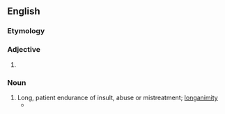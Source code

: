 {{also|long-suffering}}

==English==

===Etymology===
{{compound|en|long|suffering}}

===Adjective===
{{en-adj}}

# {{alternative form of|en|long-suffering}}

===Noun===
{{en-noun|-}}

# Long, patient endurance of insult, abuse or mistreatment; [[longanimity]]
#* {{RQ:KJV|Galatians|5|22-23|text=But the fruit of the Spirit is love, joy, peace, '''longsuffering''', gentleness, goodness, faith, Meekness, temperance: against such there is no law.}}
